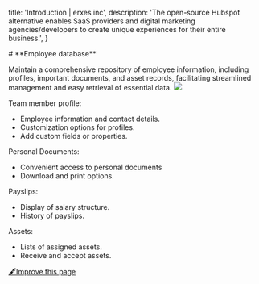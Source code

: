 
  title: 'Introduction | erxes inc',
  description:
    'The open-source Hubspot alternative enables SaaS providers and digital marketing agencies/developers to create unique experiences for their entire business.',
}


<HeroPattern />
# **Employee database**

Maintain a comprehensive repository of employee information, including profiles, important documents, and asset records, facilitating streamlined management and easy retrieval of essential data.
![](https://office.erxes.io/gateway/read-file?key=office-erxes-io/0.4913663826982566(Profile)ProfileEdit.png)

Team member profile:
- Employee information and contact details.
- Customization options for profiles.
- Add custom fields or properties.

Personal Documents:
- Convenient access to personal documents
- Download and print options.

Payslips:
- Display of salary structure.
- History of payslips.

Assets:
- Lists of assigned assets.
- Receive and accept assets.


[🖋️Improve this page](https://github.com/erxes/erxes-docs/edit/main/src/app/requirement/employee/database/page.mdx)
